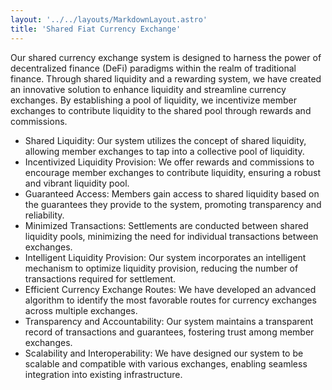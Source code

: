 ```yaml
---
layout: '../../layouts/MarkdownLayout.astro'
title: 'Shared Fiat Currency Exchange'
---
```


Our shared currency exchange system is designed to harness the power of decentralized finance (DeFi) paradigms within the realm of traditional finance. Through shared liquidity and a rewarding system, we have created an innovative solution to enhance liquidity and streamline currency exchanges. By establishing a pool of liquidity, we incentivize member exchanges to contribute liquidity to the shared pool through rewards and commissions.

- Shared Liquidity: Our system utilizes the concept of shared liquidity, allowing member exchanges to tap into a collective pool of liquidity.
- Incentivized Liquidity Provision: We offer rewards and commissions to encourage member exchanges to contribute liquidity, ensuring a robust and vibrant liquidity pool.
- Guaranteed Access: Members gain access to shared liquidity based on the guarantees they provide to the system, promoting transparency and reliability.
- Minimized Transactions: Settlements are conducted between shared liquidity pools, minimizing the need for individual transactions between exchanges.
- Intelligent Liquidity Provision: Our system incorporates an intelligent mechanism to optimize liquidity provision, reducing the number of transactions required for settlement.
- Efficient Currency Exchange Routes: We have developed an advanced algorithm to identify the most favorable routes for currency exchanges across multiple exchanges.
- Transparency and Accountability: Our system maintains a transparent record of transactions and guarantees, fostering trust among member exchanges.
- Scalability and Interoperability: We have designed our system to be scalable and compatible with various exchanges, enabling seamless integration into existing infrastructure.
